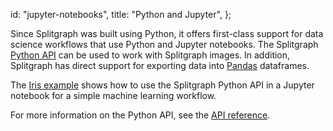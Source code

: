   id: "jupyter-notebooks",
  title: "Python and Jupyter",
};

Since Splitgraph was built using Python, it offers first-class support for data science workflows that
use Python and Jupyter notebooks. The Splitgraph [Python API](../python-api/splitgraph) can be used to work with Splitgraph images. In addition,
Splitgraph has direct support for exporting data into [Pandas](https://pandas.pydata.org/) dataframes.

The [Iris example](https://github.com/splitgraph/splitgraph/tree/master/examples/iris) shows
how to use the Splitgraph Python API in a Jupyter notebook for a simple machine learning workflow.

For more information on the Python API, see the [API reference](../python-api/splitgraph.core).
